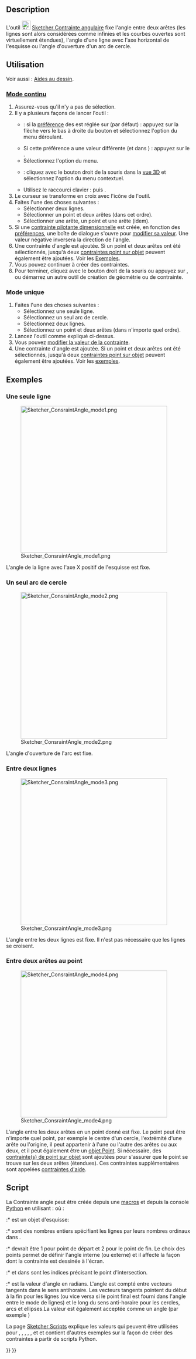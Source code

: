 <languages/>

{{Docnav/fr
|[[Sketcher_ConstrainDiameter/fr|Contrainte diamètre]]
|[[Sketcher_ConstrainLock/fr|Contrainte fixe]]
|[[Sketcher_Workbench/fr|Atelier Sketcher]]
|IconL=Sketcher_ConstrainDiameter.svg
|IconR=Sketcher_ConstrainLock.svg
|IconC=Workbench_Sketcher.svg
}}

{{GuiCommand/fr
|Name=Sketcher ConstrainAngle
|Name/fr=Sketcher Contrainte angulaire
|MenuLocation=Esquisse → Contraintes d'esquisse → Contrainte angulaire
|Workbenches=[[Sketcher_Workbench/fr|Sketcher]]
|Shortcut={{KEY|K}} {{KEY|A}}
|SeeAlso=[[Sketcher_ConstrainPerpendicular/fr|Sketcher Contrainte perpendiculaire]]
}}

==Description==

L'outil [[Image:Sketcher_ConstrainAngle.svg|24px]] [[Sketcher_ConstrainAngle/fr|Sketcher Contrainte angulaire]] fixe l'angle entre deux arêtes (les lignes sont alors considérées comme infinies et les courbes ouvertes sont virtuellement étendues), l'angle d'une ligne avec l'axe horizontal de l'esquisse ou l'angle d'ouverture d'un arc de cercle.

<span id="Usage"></span>
==Utilisation==

Voir aussi : [[Sketcher_Workbench/fr#Aides_au_dessin|Aides au dessin]].

<span id="Continue_mode"></span>
===[[Sketcher_Workbench/fr#Modes_continus|Mode continu]]===

# Assurez-vous qu'il n'y a pas de sélection.
# Il y a plusieurs façons de lancer l'outil :
#* {{Version/fr|1.0}} : si la [[Sketcher_Preferences/fr#Général|préférence]] des {{MenuCommand|contraintes de dimensions}} est réglée sur {{Value|Outil unique}} (par défaut) : appuyez sur la flèche vers le bas à droite du bouton {{Button|[[Image:Sketcher_Dimension.svg||x16px]][[Image:Toolbar_flyout_arrow.svg|x16px]]}} et sélectionnez l'option {{MenuCommand|[[Image:Sketcher_ConstrainAngle.svg|16px]] Contrainte angulaire}} du menu déroulant.
#* Si cette préférence a une valeur différente (et dans {{VersionMinus/fr|0.21}}) : appuyez sur le {{Button|[[Image:Sketcher_ConstrainAngle.svg|16px]] [[Sketcher_ConstrainAngle/fr|Contrainte angulaire]]}}.
#* Sélectionnez l'option {{MenuCommand|Esquisse → Contraintes d'esquisse → [[Image:Sketcher_ConstrainAngle.svg|16px]] Contrainte angulaire}} du menu.
#* {{Version/fr|1.0}} : cliquez avec le bouton droit de la souris dans la [[3D_view/fr|vue 3D]] et sélectionnez l'option {{MenuCommand|Dimension → [[Image:Sketcher_ConstrainAngle.svg|16px]] Contrainte angulaire}} du menu contextuel.
#* Utilisez le raccourci clavier : {{KEY|K}} puis {{KEY|A}}.
# Le curseur se transforme en croix avec l'icône de l'outil.
# Faites l'une des choses suivantes :
#* Sélectionner deux lignes.
#* Sélectionner un point et deux arêtes (dans cet ordre).
#* Sélectionner une arête, un point et une arête (idem).
# Si une [[Sketcher_ToggleDrivingConstraint/fr|contrainte pilotante dimensionnelle]] est créée, en fonction des [[Sketcher_Preferences/fr#Affichage|préférences]], une boîte de dialogue s'ouvre pour [[Sketcher_Workbench/fr#Modifier_les_contraintes|modifier sa valeur]]. Une valeur négative inversera la direction de l'angle.
# Une contrainte d'angle est ajoutée. Si un point et deux arêtes ont été sélectionnés, jusqu'à deux [[Sketcher_ConstrainPointOnObject/fr|contraintes point sur objet]] peuvent également être ajoutées. Voir les [[#Entre_deux_arêtes_au_point|Exemples]].
# Vous pouvez continuer à créer des contraintes.
# Pour terminer, cliquez avec le bouton droit de la souris ou appuyez sur {{KEY|Échap}}, ou démarrez un autre outil de création de géométrie ou de contrainte.

<span id="Run-once_mode"></span>
===Mode unique===

# Faites l'une des choses suivantes :
#* Sélectionnez une seule ligne.
#* Sélectionnez un seul arc de cercle.
#* Sélectionnez deux lignes.
#* Sélectionnez un point et deux arêtes (dans n'importe quel ordre).
# Lancez l'outil comme expliqué ci-dessus.
# Vous pouvez [[Sketcher_Workbench/fr#Modifier_les_contraintes|modifier la valeur de la contrainte]].
# Une contrainte d'angle est ajoutée. Si un point et deux arêtes ont été sélectionnés, jusqu'à deux [[Sketcher_ConstrainPointOnObject/fr|contraintes point sur objet]] peuvent également être ajoutées. Voir les [[#Entre_deux_arêtes_au_point|exemples]].

<span id="Examples"></span>
==Exemples==

<span id="Single_line"></span>
=== Une seule ligne ===

[[Image:Sketcher_ConsraintAngle_mode1.png|400px]]

L'angle de la ligne avec l'axe X positif de l'esquisse est fixe.

<span id="Single_circular_arc"></span>
===Un seul arc de cercle===

[[Image:Sketcher_ConsraintAngle_mode2.png|400px]]

L'angle d'ouverture de l'arc est fixe.

<span id="Between_two_lines"></span>
===Entre deux lignes===

[[Image:Sketcher_ConsraintAngle_mode3.png|400px]]

L'angle entre les deux lignes est fixe. Il n'est pas nécessaire que les lignes se croisent. 

<span id="Between_two_edges_at_point"></span>
===Entre deux arêtes au point===

[[Image:Sketcher_ConsraintAngle_mode4.png|400px]]

L'angle entre les deux arêtes en un point donné est fixe. Le point peut être n'importe quel point, par exemple le centre d'un cercle, l'extrémité d'une arête ou l'origine, il peut appartenir à l'une ou l'autre des arêtes ou aux deux, et il peut également être un [[Sketcher_CreatePoint/fr|objet Point]]. Si nécessaire, des [[Sketcher_ConstrainPointOnObject/fr|contrainte(s) de point sur objet]] sont ajoutées pour s'assurer que le point se trouve sur les deux arêtes (étendues). Ces contraintes supplémentaires sont appelées [[Sketcher_helper_constraint/fr|contraintes d'aide]].

<span id="Scripting"></span>
==Script==

La Contrainte angle peut être créée depuis une [[Macros/fr|macros]] et depuis la console [[Python/fr|Python]] en utilisant :
{{Code|code=
# line slope angle
Sketch.addConstraint(Sketcher.Constraint('Angle',iline,angle))

# angular span of arc
Sketch.addConstraint(Sketcher.Constraint('Angle',iarc,angle))

# angle between lines
Sketch.addConstraint(Sketcher.Constraint('Angle',iline1,pointpos1,iline2,pointpos2,angle))

# angle-via-point (no helper constraints are added automatically when from python)
Sketch.addConstraint(Sketcher.Constraint('AngleViaPoint',icurve1,icurve2,geoidpoint,pointpos,angle))
}}
où : 
:* {{incode|Sketch}} est un objet d'esquisse: 
:* {{incode|iline, iline1, iline2}} sont des nombres entiers spécifiant les lignes par leurs nombres ordinaux dans {{incode|Sketch}}. 
:* {{incode|pointpos1, pointpos2}} devrait être 1 pour point de départ et 2 pour le point de fin. Le choix des points permet de définir l'angle interne (ou externe) et il affecte la façon dont la contrainte est dessinée à l'écran.
:* {{incode|geoidpoint}} et {{incode|pointpos}} dans {{incode|AngleViaPoint}} sont les indices précisant le point d'intersection.
:* {{incode|angle}} est la valeur d'angle en radians. L'angle est compté entre vecteurs tangents dans le sens antihoraire. Les vecteurs tangents pointent du début à la fin pour les lignes (ou vice versa si le point final est fourni dans l'angle entre le mode de lignes) et le long du sens anti-horaire pour les cercles, arcs et ellipses.La valeur est également acceptée comme un angle (par exemple {{incode|App.Units.Quantity('45 deg')}})

La page [[Sketcher_scripting/fr|Sketcher Scripts]] explique les valeurs qui peuvent être utilisées pour {{incode|iline}}, {{incode|iline1}}, {{incode|iline2}}, {{incode|pointpos1}}, {{incode|pointpos2}}, {{incode|geoidpoint}} et {{incode|pointpos}} et contient d'autres exemples sur la façon de créer des contraintes à partir de scripts Python.


{{Docnav/fr
|[[Sketcher_ConstrainDiameter/fr|Contrainte diamètre]]
|[[Sketcher_ConstrainLock/fr|Contrainte fixe]]
|[[Sketcher_Workbench/fr|Atelier Sketcher]]
|IconL=Sketcher_ConstrainDiameter.svg
|IconR=Sketcher_ConstrainLock.svg
|IconC=Workbench_Sketcher.svg
}}

{{Sketcher_Tools_navi{{#translation:}}}}
{{Userdocnavi{{#translation:}}}}